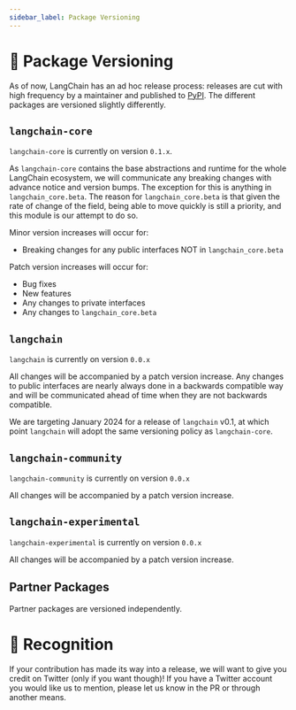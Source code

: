 ```yaml
---
sidebar_label: Package Versioning
---
```


# 📕 Package Versioning

As of now, LangChain has an ad hoc release process: releases are cut with high frequency by
a maintainer and published to [PyPI](https://pypi.org/). 
The different packages are versioned slightly differently.

## `langchain-core`

`langchain-core` is currently on version `0.1.x`. 

As `langchain-core` contains the base abstractions and runtime for the whole LangChain ecosystem, we will communicate any breaking changes with advance notice and version bumps. The exception for this is anything in `langchain_core.beta`. The reason for `langchain_core.beta` is that given the rate of change of the field, being able to move quickly is still a priority, and this module is our attempt to do so.

Minor version increases will occur for:

- Breaking changes for any public interfaces NOT in `langchain_core.beta`

Patch version increases will occur for:

- Bug fixes
- New features
- Any changes to private interfaces
- Any changes to `langchain_core.beta`

## `langchain`

`langchain` is currently on version `0.0.x`

All changes will be accompanied by a patch version increase. Any changes to public interfaces are nearly always done in a backwards compatible way and will be communicated ahead of time when they are not backwards compatible.

We are targeting January 2024 for a release of `langchain` v0.1, at which point `langchain` will adopt the same versioning policy as `langchain-core`.

## `langchain-community`

`langchain-community` is currently on version `0.0.x`

All changes will be accompanied by a patch version increase.

## `langchain-experimental`

`langchain-experimental` is currently on version `0.0.x`

All changes will be accompanied by a patch version increase.

## Partner Packages

Partner packages are versioned independently.

# 🌟 Recognition

If your contribution has made its way into a release, we will want to give you credit on Twitter (only if you want though)!
If you have a Twitter account you would like us to mention, please let us know in the PR or through another means.
